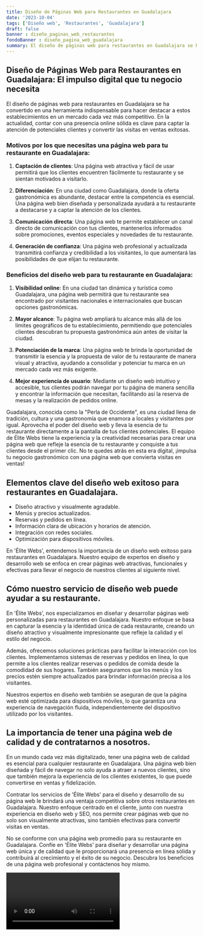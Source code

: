 ```yaml
---
title: Diseño de Páginas Web para Restaurantes en Guadalajara
date: '2023-10-04'
tags: ['Diseño web', 'Restaurantes', 'Guadalajara']
draft: false
banner : diseño_paginas_web_restaurantes
fondoBanner : diseño_pagina_web_guadalajara
summary: El diseño de páginas web para restaurantes en Guadalajara se ha convertido en una herramienta indispensable para hacer destacar a estos establecimientos en un mercado cada vez más competitivo. En la actualidad, contar con una presencia online sólida es clave para captar la atención de potenciales clientes y convertir las visitas en ventas exitosas. 
---
```


## Diseño de Páginas Web para Restaurantes en Guadalajara: El impulso digital que tu negocio necesita

El diseño de páginas web para restaurantes en Guadalajara se ha convertido en una herramienta indispensable para hacer destacar a estos establecimientos en un mercado cada vez más competitivo. En la actualidad, contar con una presencia online sólida es clave para captar la atención de potenciales clientes y convertir las visitas en ventas exitosas. 

### Motivos por los que necesitas una página web para tu restaurante en Guadalajara:

1. **Captación de clientes**: Una página web atractiva y fácil de usar permitirá que los clientes encuentren fácilmente tu restaurante y se sientan motivados a visitarlo.

2. **Diferenciación**: En una ciudad como Guadalajara, donde la oferta gastronómica es abundante, destacar entre la competencia es esencial. Una página web bien diseñada y personalizada ayudará a tu restaurante a destacarse y a captar la atención de los clientes.

3. **Comunicación directa**: Una página web te permite establecer un canal directo de comunicación con tus clientes, mantenerlos informados sobre promociones, eventos especiales y novedades de tu restaurante.

4. **Generación de confianza**: Una página web profesional y actualizada transmitirá confianza y credibilidad a los visitantes, lo que aumentará las posibilidades de que elijan tu restaurante.

### Beneficios del diseño web para tu restaurante en Guadalajara:

1. **Visibilidad online**: En una ciudad tan dinámica y turística como Guadalajara, una página web permitirá que tu restaurante sea encontrado por visitantes nacionales e internacionales que buscan opciones gastronómicas.

2. **Mayor alcance**: Tu página web ampliará tu alcance más allá de los límites geográficos de tu establecimiento, permitiendo que potenciales clientes descubran tu propuesta gastronómica aún antes de visitar la ciudad.

3. **Potenciación de la marca**: Una página web te brinda la oportunidad de transmitir la esencia y la propuesta de valor de tu restaurante de manera visual y atractiva, ayudando a consolidar y potenciar tu marca en un mercado cada vez más exigente.

4. **Mejor experiencia de usuario**: Mediante un diseño web intuitivo y accesible, tus clientes podrán navegar por tu página de manera sencilla y encontrar la información que necesitan, facilitando así la reserva de mesas y la realización de pedidos online.

Guadalajara, conocida como la "Perla de Occidente", es una ciudad llena de tradición, cultura y una gastronomía que enamora a locales y visitantes por igual. Aprovecha el poder del diseño web y lleva la esencia de tu restaurante directamente a la pantalla de tus clientes potenciales. El equipo de Élite Webs tiene la experiencia y la creatividad necesarias para crear una página web que refleje la esencia de tu restaurante y conquiste a tus clientes desde el primer clic. No te quedes atrás en esta era digital, ¡impulsa tu negocio gastronómico con una página web que convierta visitas en ventas!

<GifSeo />

<Cta />

## Elementos clave del diseño web exitoso para restaurantes en Guadalajara.

- Diseño atractivo y visualmente agradable.
- Menús y precios actualizados.
- Reservas y pedidos en línea.
- Información clara de ubicación y horarios de atención.
- Integración con redes sociales.
- Optimización para dispositivos móviles.

En 'Élite Webs', entendemos la importancia de un diseño web exitoso para restaurantes en Guadalajara. Nuestro equipo de expertos en diseño y desarrollo web se enfoca en crear páginas web atractivas, funcionales y efectivas para llevar el negocio de nuestros clientes al siguiente nivel.

## Cómo nuestro servicio de diseño web puede ayudar a su restaurante.

En 'Élite Webs', nos especializamos en diseñar y desarrollar páginas web personalizadas para restaurantes en Guadalajara. Nuestro enfoque se basa en capturar la esencia y la identidad única de cada restaurante, creando un diseño atractivo y visualmente impresionante que refleje la calidad y el estilo del negocio.

Además, ofrecemos soluciones prácticas para facilitar la interacción con los clientes. Implementamos sistemas de reservas y pedidos en línea, lo que permite a los clientes realizar reservas o pedidos de comida desde la comodidad de sus hogares. También aseguramos que los menús y los precios estén siempre actualizados para brindar información precisa a los visitantes.

Nuestros expertos en diseño web también se aseguran de que la página web esté optimizada para dispositivos móviles, lo que garantiza una experiencia de navegación fluida, independientemente del dispositivo utilizado por los visitantes.

## La importancia de tener una página web de calidad y de contratarnos a nosotros.

En un mundo cada vez más digitalizado, tener una página web de calidad es esencial para cualquier restaurante en Guadalajara. Una página web bien diseñada y fácil de navegar no solo ayuda a atraer a nuevos clientes, sino que también mejora la experiencia de los clientes existentes, lo que puede convertirse en ventas y fidelización.

Contratar los servicios de 'Élite Webs' para el diseño y desarrollo de su página web le brindará una ventaja competitiva sobre otros restaurantes en Guadalajara. Nuestro enfoque centrado en el cliente, junto con nuestra experiencia en diseño web y SEO, nos permite crear páginas web que no solo son visualmente atractivas, sino también efectivas para convertir visitas en ventas.

No se conforme con una página web promedio para su restaurante en Guadalajara. Confíe en 'Élite Webs' para diseñar y desarrollar una página web única y de calidad que le proporcionará una presencia en línea sólida y contribuirá al crecimiento y el éxito de su negocio. Descubra los beneficios de una página web profesional y contáctenos hoy mismo.

<Video />

<CtaBot job='Restaurantes' city='Guadalajara'/>

<Gmaps query='Guadalajara+españa+maps' />